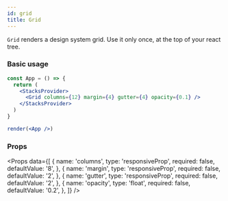 ```yaml
---
id: grid
title: Grid
---
```



`Grid` renders a design system grid. Use it only once, at the top of your react tree.

### Basic usage

```jsx live showCode
const App = () => {
  return (
    <StacksProvider>
      <Grid columns={12} margin={4} gutter={4} opacity={0.1} />
    </StacksProvider>
  )
}

render(<App />)
```

### Props

<Props
  data={[
    {
      name: 'columns',
      type: 'responsiveProp<int>',
      required: false,
      defaultValue: '8',
    },
    {
      name: 'margin',
      type: 'responsiveProp<float>',
      required: false,
      defaultValue: '2',
    },
    {
      name: 'gutter',
      type: 'responsiveProp<float>',
      required: false,
      defaultValue: '2',
    },
    {
      name: 'opacity',
      type: 'float',
      required: false,
      defaultValue: '0.2',
    },
  ]}
/>
